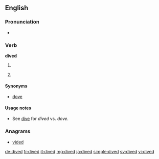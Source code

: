 ==English==

===Pronunciation===
* {{IPA|/ˈdaɪ̪vd/}}

===Verb===
'''dived'''

# {{en-past of|dive}} {{gloss|scuba diving}}
# {{past participle of|dive|lang=en}} {{gloss|jump head-first}}

====Synonyms====
* {{sense|scuba diving}} [[dove]] {{qualifier|US}}

====Usage notes====
* See [[dive]] for ''dived'' vs. ''dove''.

===Anagrams===
* [[vided#English|vided]]

[[de:dived]]
[[fr:dived]]
[[it:dived]]
[[mg:dived]]
[[ja:dived]]
[[simple:dived]]
[[sv:dived]]
[[vi:dived]]